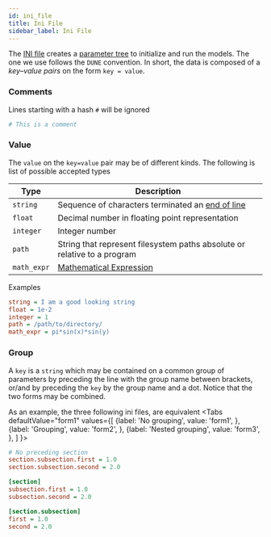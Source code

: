 ```yaml
---
id: ini_file
title: Ini File
sidebar_label: Ini File
---
```



The [INI file](https://en.wikipedia.org/wiki/INI_file) creates a
[parameter tree](param_tree) to initialize and run the models.
The one we use follows the `DUNE` convention. In short, the data is composed
of a *key–value pairs* on the form `key = value`.

### Comments

Lines starting with a hash `#` will be ignored

```ini
# This is a comment
```

### Value

The `value` on the `key=value` pair may be of different kinds. The following is
list of possible accepted types

| Type | Description |
| ---- | ----------- |
| `string`      | Sequence of characters terminated an [end of line](https://en.wikipedia.org/wiki/Newline)
| `float`       | Decimal number in floating point representation
| `integer`     | Integer number
| `path`        | String that represent filesystem paths absolute or relative to a program
| `math_expr`   | [Mathematical Expression](math_expr.md)

Examples

```ini
string = I am a good looking string
float = 1e-2
integer = 1
path = /path/to/directory/
math_expr = pi*sin(x)*sin(y)
```

### Group

A `key` is a `string` which may be contained on a common
group of parameters by preceding the line with the group name between
brackets, or/and by preceding the `key` by the group name and a dot. Notice that
the two forms may be combined.

As an example, the three following ini files, are equivalent
<Tabs
  defaultValue="form1"
  values={[
      {label: 'No grouping', value: 'form1', },
      {label: 'Grouping', value: 'form2', },
      {label: 'Nested grouping', value: 'form3', },
    ]
  }>

  <TabItem value="form1">

```ini
# No preceding section
section.subsection.first = 1.0
section.subsection.second = 2.0
```

  </TabItem>
  <TabItem value="form2">

```ini
[section]
subsection.first = 1.0
subsection.second = 2.0
```

  </TabItem>


  <TabItem value="form3">

```ini
[section.subsection]
first = 1.0
second = 2.0
```

  </TabItem>
</Tabs>
